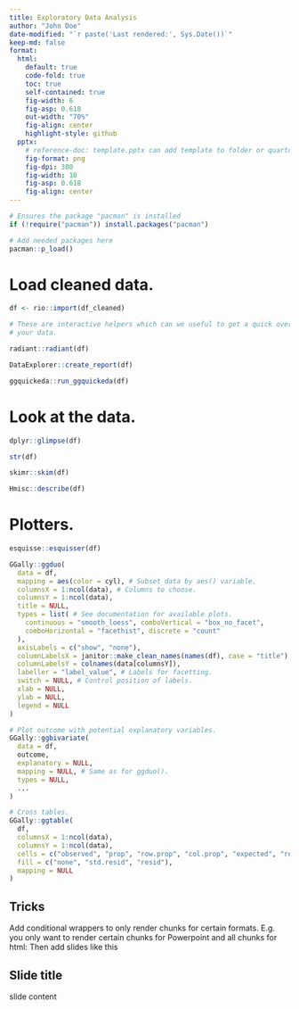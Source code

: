 ```yaml
---
title: Exploratory Data Analysis
author: "John Doe"
date-modified: "`r paste('Last rendered:', Sys.Date())`"
keep-md: false
format: 
  html:
    default: true
    code-fold: true
    toc: true
    self-contained: true
    fig-width: 6
    fig-asp: 0.618
    out-width: "70%"
    fig-align: center
    highlight-style: github
  pptx:
    # reference-doc: template.pptx can add template to folder or quarto
    fig-format: png
    fig-dpi: 300
    fig-width: 10
    fig-asp: 0.618
    fig-align: center
---
```


```r
# Ensures the package "pacman" is installed
if (!require("pacman")) install.packages("pacman")

# Add needed packages here
pacman::p_load()
```

# Load cleaned data.
```r
df <- rio::import(df_cleaned)
```


```r
# These are interactive helpers which can we useful to get a quick overview of
# your data.

radiant::radiant(df)

DataExplorer::create_report(df)

ggquickeda::run_ggquickeda(df)
```

# Look at the data.
```r
dplyr::glimpse(df)

str(df)

skimr::skim(df)

Hmisc::describe(df)
```

# Plotters.
```r
esquisse::esquisser(df)

GGally::ggduo(
  data = df,
  mapping = aes(color = cyl), # Subset data by aes() variable.
  columnsX = 1:ncol(data), # Columns to choose.
  columnsY = 1:ncol(data),
  title = NULL,
  types = list( # See documentation for available plots.
    continuous = "smooth_loess", comboVertical = "box_no_facet",
    comboHorizontal = "facethist", discrete = "count"
  ),
  axisLabels = c("show", "none"),
  columnLabelsX = janitor::make_clean_names(names(df), case = "title"), # Use nice labels.
  columnLabelsY = colnames(data[columnsY]),
  labeller = "label_value", # Labels for facetting.
  switch = NULL, # Control position of labels.
  xlab = NULL,
  ylab = NULL,
  legend = NULL
)

# Plot outcome with potential explanatory variables.
GGally::ggbivariate(
  data = df,
  outcome,
  explanatory = NULL,
  mapping = NULL, # Same as for ggduo().
  types = NULL,
  ...
)

# Cross tables.
GGally::ggtable(
  df,
  columnsX = 1:ncol(data),
  columnsY = 1:ncol(data),
  cells = c("observed", "prop", "row.prop", "col.prop", "expected", "resid", "std.resid"),
  fill = c("none", "std.resid", "resid"),
  mapping = NULL
)
```


## Tricks
Add conditional wrappers to only render chunks for certain formats. E.g. you
only want to render certain chunks for Powerpoint and all chunks for html:
<!-- ::: {.content-visible when-format="html"} -->
<!-- ::: -->
Then add slides like this

## Slide title
slide content
